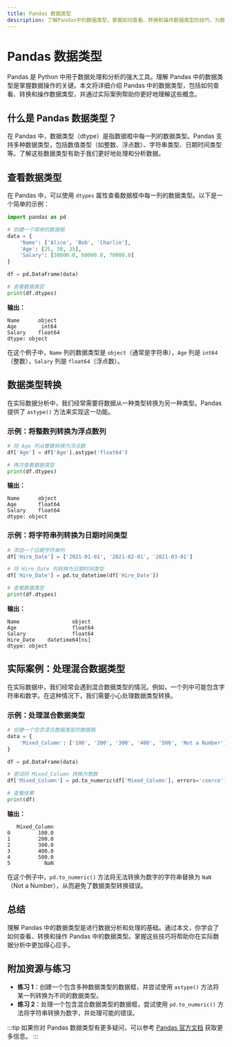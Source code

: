 ```yaml
---
title: Pandas 数据类型
description: 了解Pandas中的数据类型，掌握如何查看、转换和操作数据类型的技巧，为数据分析打下坚实基础。
---
```


# Pandas 数据类型

Pandas 是 Python 中用于数据处理和分析的强大工具。理解 Pandas 中的数据类型是掌握数据操作的关键。本文将详细介绍 Pandas 中的数据类型，包括如何查看、转换和操作数据类型，并通过实际案例帮助你更好地理解这些概念。

## 什么是 Pandas 数据类型？

在 Pandas 中，数据类型（dtype）是指数据框中每一列的数据类型。Pandas 支持多种数据类型，包括数值类型（如整数、浮点数）、字符串类型、日期时间类型等。了解这些数据类型有助于我们更好地处理和分析数据。

## 查看数据类型

在 Pandas 中，可以使用 `dtypes` 属性查看数据框中每一列的数据类型。以下是一个简单的示例：

```python
import pandas as pd

# 创建一个简单的数据框
data = {
    'Name': ['Alice', 'Bob', 'Charlie'],
    'Age': [25, 30, 35],
    'Salary': [50000.0, 60000.0, 70000.0]
}

df = pd.DataFrame(data)

# 查看数据类型
print(df.dtypes)
```

**输出：**
```
Name      object
Age        int64
Salary    float64
dtype: object
```

在这个例子中，`Name` 列的数据类型是 `object`（通常是字符串），`Age` 列是 `int64`（整数），`Salary` 列是 `float64`（浮点数）。

## 数据类型转换

在实际数据分析中，我们经常需要将数据从一种类型转换为另一种类型。Pandas 提供了 `astype()` 方法来实现这一功能。

### 示例：将整数列转换为浮点数列

```python
# 将 Age 列从整数转换为浮点数
df['Age'] = df['Age'].astype('float64')

# 再次查看数据类型
print(df.dtypes)
```

**输出：**
```
Name      object
Age       float64
Salary    float64
dtype: object
```

### 示例：将字符串列转换为日期时间类型

```python
# 添加一个日期字符串列
df['Hire_Date'] = ['2021-01-01', '2021-02-01', '2021-03-01']

# 将 Hire_Date 列转换为日期时间类型
df['Hire_Date'] = pd.to_datetime(df['Hire_Date'])

# 查看数据类型
print(df.dtypes)
```

**输出：**
```
Name                 object
Age                  float64
Salary               float64
Hire_Date    datetime64[ns]
dtype: object
```

## 实际案例：处理混合数据类型

在实际数据中，我们经常会遇到混合数据类型的情况。例如，一个列中可能包含字符串和数字。在这种情况下，我们需要小心处理数据类型转换。

### 示例：处理混合数据类型

```python
# 创建一个包含混合数据类型的数据框
data = {
    'Mixed_Column': ['100', '200', '300', '400', '500', 'Not a Number']
}

df = pd.DataFrame(data)

# 尝试将 Mixed_Column 转换为整数
df['Mixed_Column'] = pd.to_numeric(df['Mixed_Column'], errors='coerce')

# 查看结果
print(df)
```

**输出：**
```
   Mixed_Column
0         100.0
1         200.0
2         300.0
3         400.0
4         500.0
5           NaN
```

在这个例子中，`pd.to_numeric()` 方法将无法转换为数字的字符串替换为 `NaN`（Not a Number），从而避免了数据类型转换错误。

## 总结

理解 Pandas 中的数据类型是进行数据分析和处理的基础。通过本文，你学会了如何查看、转换和操作 Pandas 中的数据类型。掌握这些技巧将帮助你在实际数据分析中更加得心应手。

## 附加资源与练习

- **练习 1**：创建一个包含多种数据类型的数据框，并尝试使用 `astype()` 方法将某一列转换为不同的数据类型。
- **练习 2**：处理一个包含混合数据类型的数据框，尝试使用 `pd.to_numeric()` 方法将字符串转换为数字，并处理可能的错误。

:::tip
如果你对 Pandas 数据类型有更多疑问，可以参考 [Pandas 官方文档](https://pandas.pydata.org/pandas-docs/stable/getting_started/intro_tutorials/02_read_write.html) 获取更多信息。
:::